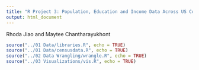 ```yaml
---
title: "R Project 3: Population, Education and Income Data Across US Counties"
output: html_document
---
```

Rhoda Jiao and Maytee Chantharayukhont

```r
source("../01 Data/libraries.R", echo = TRUE)
source("../01 Data/censusdata.R", echo = TRUE)
source("../02 Data Wrangling/wrangle.R", echo = TRUE)
source("../03 Visualizations/vis.R", echo = TRUE)
```

